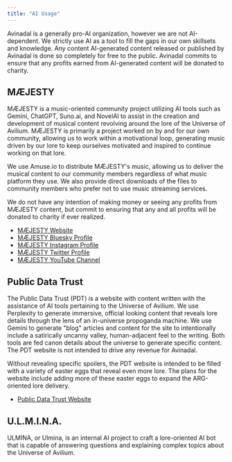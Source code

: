 ```yaml
---
title: "AI Usage"
---
```


Avinadal is a generally pro-AI organization, however we are not AI-dependent. We strictly use AI as a tool to fill the gaps in our own skillsets and knowledge. Any content AI-generated content released or published by Avinadal is done so completely for free to the public. Avinadal commits to ensure that any profits earned from AI-generated content will be donated to charity.

## MÆJESTY
MÆJESTY is a music-oriented community project utilizing AI tools such as Gemini, ChatGPT, Suno.ai, and NovelAI to assist in the creation and development of musical content revolving around the lore of the Universe of Avilium. MÆJESTY is primarily a project worked on by and for our own community, allowing us to work within a motivational loop, generating music driven by our lore to keep ourselves motivated and inspired to continue working on that lore.

We use Amuse.io to distribute MÆJESTY's music, allowing us to deliver the musical content to our community members regardless of what music platform they use. We also provide direct downloads of the files to community members who prefer not to use music streaming services.

We do not have any intention of making money or seeing any profits from MÆJESTY content, but commit to ensuring that any and all profits will be donated to charity if ever realized.

- [MÆJESTY Website](https://maejesty.music)
- [MÆJESTY Bluesky Profile](https://bsky.app/profile/maejesty.net)
- [MÆJESTY Instagram Profile](https://www.instagram.com/maejestymusic)
- [MÆJESTY Twitter Profile](https://x.com/maejestymusic)
- [MÆJESTY YouTube Channel](https://www.youtube.com/@Maejesty-Music)

## Public Data Trust
The Public Data Trust (PDT) is a website with content written with the assistance of AI tools pertaining to the Universe of Avilium. We use Perplexity to generate immersive, official looking content that reveals lore details through the lens of an in-universe propoganda machine. We use Gemini to generate "blog" articles and content for the site to intentionally include a satirically uncanny valley, human-adjacent feel to the writing. Both tools are fed canon details about the universe to generate specific content. The PDT website is not intended to drive any revenue for Avinadal. 

Without revealing specific spoilers, the PDT website is intended to be filled with a variety of easter eggs that reveal even more lore. The plans for the website include adding more of these easter eggs to expand the ARG-oriented lore delivery.

- [Public Data Trust Website](https://publicdatatrust.com)

## U.L.M.I.N.A.
ULMINA, or Ulmina, is an internal AI project to craft a lore-oriented AI bot that is capable of answering questions and explaining complex topics about the Universe of Avilium. 